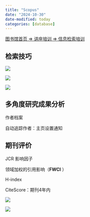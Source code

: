 ```yaml
---
title: "Scopus"
date: "2024-10-30"
date-modified: today
categories: [database]
---
```


[图书馆首页 =\> 讲座培训 =\> 信息检索培训](https://wvpn.ustc.edu.cn/https/77726476706e69737468656265737421fcfe43d232237c53300d8db9d6562d/uncategorized/%E4%BF%A1%E6%81%AF%E6%A3%80%E7%B4%A2%E6%95%99%E5%AD%A6/)

## 检索技巧

![](images/clipboard-3044001958.png)

![](images/clipboard-1497778334.png)

![](images/clipboard-3881716496.png)

## 多角度研究成果分析

作者档案

自动追踪作者：主页设置通知

## 期刊评价

JCR 影响因子

领域加权的引用影响（**FWCI** ）

H-index

CiteScore：期刊4年内

![](images/clipboard-2794535103.png)

![](images/clipboard-2581567008.png)
